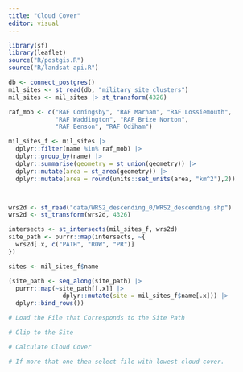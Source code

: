 ```yaml
---
title: "Cloud Cover"
editor: visual
---
```


```r

library(sf)
library(leaflet)
source("R/postgis.R")
source("R/landsat-api.R")

db <- connect_postgres()
mil_sites <- st_read(db, "military_site_clusters")
mil_sites <- mil_sites |> st_transform(4326)

raf_mob <- c("RAF Coningsby", "RAF Marham", "RAF Lossiemouth",
             "RAF Waddington", "RAF Brize Norton",
             "RAF Benson", "RAF Odiham")

mil_sites_f <- mil_sites |> 
  dplyr::filter(name %in% raf_mob) |>
  dplyr::group_by(name) |>
  dplyr::summarise(geometry = st_union(geometry)) |>
  dplyr::mutate(area = st_area(geometry)) |>
  dplyr::mutate(area = round(units::set_units(area, "km^2"),2)) 



wrs2d <- st_read("data/WRS2_descending_0/WRS2_descending.shp")
wrs2d <- st_transform(wrs2d, 4326)

intersects <- st_intersects(mil_sites_f, wrs2d)
site_path <- purrr::map(intersects, ~{
  wrs2d[.x, c("PATH", "ROW", "PR")] 
})

sites <- mil_sites_f$name

(site_path <- seq_along(site_path) |>
  purrr::map(~site_path[[.x]] |>
               dplyr::mutate(site = mil_sites_f$name[.x])) |>
  dplyr::bind_rows())

```

```r
# Load the File that Corresponds to the Site Path

# Clip to the Site

# Calculate Cloud Cover

# If more that one then select file with lowest cloud cover.
```
